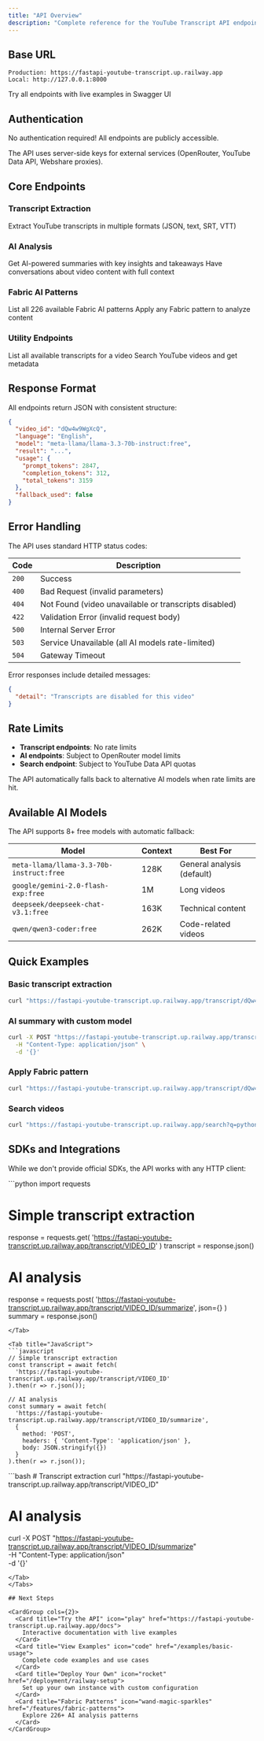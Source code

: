 ```yaml
---
title: "API Overview"
description: "Complete reference for the YouTube Transcript API endpoints"
---
```


## Base URL

```
Production: https://fastapi-youtube-transcript.up.railway.app
Local: http://127.0.0.1:8000
```

<Card title="Interactive API Docs" icon="play" href="https://fastapi-youtube-transcript.up.railway.app/docs">
  Try all endpoints with live examples in Swagger UI
</Card>

## Authentication

No authentication required! All endpoints are publicly accessible.

<Note>
The API uses server-side keys for external services (OpenRouter, YouTube Data API, Webshare proxies).
</Note>

## Core Endpoints

### Transcript Extraction

<Card title="GET /transcript/{video_id}" icon="closed-captioning" href="/api/transcript">
  Extract YouTube transcripts in multiple formats (JSON, text, SRT, VTT)
</Card>

### AI Analysis

<CardGroup cols={2}>
  <Card title="POST /transcript/{video_id}/summarize" icon="brain" href="/api/summarize">
    Get AI-powered summaries with key insights and takeaways
  </Card>
  <Card title="POST /transcript/{video_id}/chat" icon="comments" href="/api/chat">
    Have conversations about video content with full context
  </Card>
</CardGroup>

### Fabric AI Patterns

<CardGroup cols={2}>
  <Card title="GET /patterns" icon="list" href="/api/patterns">
    List all 226 available Fabric AI patterns
  </Card>
  <Card title="GET /transcript/{video_id}/pattern/{pattern_name}" icon="wand-magic-sparkles" href="/api/patterns">
    Apply any Fabric pattern to analyze content
  </Card>
</CardGroup>

### Utility Endpoints

<CardGroup cols={2}>
  <Card title="GET /transcript/{video_id}/list" icon="list-ul" href="/api/transcript">
    List all available transcripts for a video
  </Card>
  <Card title="GET /search" icon="magnifying-glass" href="/api/search">
    Search YouTube videos and get metadata
  </Card>
</CardGroup>

## Response Format

All endpoints return JSON with consistent structure:

```json
{
  "video_id": "dQw4w9WgXcQ",
  "language": "English",
  "model": "meta-llama/llama-3.3-70b-instruct:free",
  "result": "...",
  "usage": {
    "prompt_tokens": 2847,
    "completion_tokens": 312,
    "total_tokens": 3159
  },
  "fallback_used": false
}
```

## Error Handling

The API uses standard HTTP status codes:

| Code | Description |
|------|-------------|
| `200` | Success |
| `400` | Bad Request (invalid parameters) |
| `404` | Not Found (video unavailable or transcripts disabled) |
| `422` | Validation Error (invalid request body) |
| `500` | Internal Server Error |
| `503` | Service Unavailable (all AI models rate-limited) |
| `504` | Gateway Timeout |

Error responses include detailed messages:

```json
{
  "detail": "Transcripts are disabled for this video"
}
```

## Rate Limits

- **Transcript endpoints**: No rate limits
- **AI endpoints**: Subject to OpenRouter model limits
- **Search endpoint**: Subject to YouTube Data API quotas

<Tip>
The API automatically falls back to alternative AI models when rate limits are hit.
</Tip>

## Available AI Models

The API supports 8+ free models with automatic fallback:

| Model | Context | Best For |
|-------|---------|----------|
| `meta-llama/llama-3.3-70b-instruct:free` | 128K | General analysis (default) |
| `google/gemini-2.0-flash-exp:free` | 1M | Long videos |
| `deepseek/deepseek-chat-v3.1:free` | 163K | Technical content |
| `qwen/qwen3-coder:free` | 262K | Code-related videos |

## Quick Examples

### Basic transcript extraction

```bash
curl "https://fastapi-youtube-transcript.up.railway.app/transcript/dQw4w9WgXcQ"
```

### AI summary with custom model

```bash
curl -X POST "https://fastapi-youtube-transcript.up.railway.app/transcript/dQw4w9WgXcQ/summarize?model=google/gemini-2.0-flash-exp:free" \
  -H "Content-Type: application/json" \
  -d '{}'
```

### Apply Fabric pattern

```bash
curl "https://fastapi-youtube-transcript.up.railway.app/transcript/dQw4w9WgXcQ/pattern/extract_wisdom"
```

### Search videos

```bash
curl "https://fastapi-youtube-transcript.up.railway.app/search?q=python+tutorial&max_results=5"
```

## SDKs and Integrations

While we don't provide official SDKs, the API works with any HTTP client:

<Tabs>
<Tab title="Python">
```python
import requests

# Simple transcript extraction
response = requests.get(
    'https://fastapi-youtube-transcript.up.railway.app/transcript/VIDEO_ID'
)
transcript = response.json()

# AI analysis
response = requests.post(
    'https://fastapi-youtube-transcript.up.railway.app/transcript/VIDEO_ID/summarize',
    json={}
)
summary = response.json()
```
</Tab>

<Tab title="JavaScript">
```javascript
// Simple transcript extraction
const transcript = await fetch(
  'https://fastapi-youtube-transcript.up.railway.app/transcript/VIDEO_ID'
).then(r => r.json());

// AI analysis
const summary = await fetch(
  'https://fastapi-youtube-transcript.up.railway.app/transcript/VIDEO_ID/summarize',
  {
    method: 'POST',
    headers: { 'Content-Type': 'application/json' },
    body: JSON.stringify({})
  }
).then(r => r.json());
```
</Tab>

<Tab title="cURL">
```bash
# Transcript extraction
curl "https://fastapi-youtube-transcript.up.railway.app/transcript/VIDEO_ID"

# AI analysis
curl -X POST "https://fastapi-youtube-transcript.up.railway.app/transcript/VIDEO_ID/summarize" \
  -H "Content-Type: application/json" \
  -d '{}'
```
</Tab>
</Tabs>

## Next Steps

<CardGroup cols={2}>
  <Card title="Try the API" icon="play" href="https://fastapi-youtube-transcript.up.railway.app/docs">
    Interactive documentation with live examples
  </Card>
  <Card title="View Examples" icon="code" href="/examples/basic-usage">
    Complete code examples and use cases
  </Card>
  <Card title="Deploy Your Own" icon="rocket" href="/deployment/railway-setup">
    Set up your own instance with custom configuration
  </Card>
  <Card title="Fabric Patterns" icon="wand-magic-sparkles" href="/features/fabric-patterns">
    Explore 226+ AI analysis patterns
  </Card>
</CardGroup>